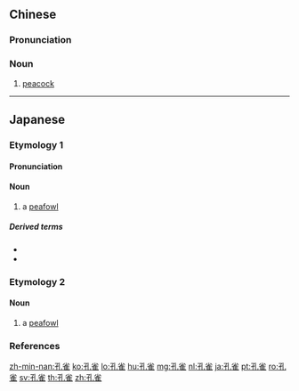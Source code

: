 ==Chinese==
{{zh-forms}}

===Pronunciation===
{{zh-pron
|m=kǒngquè
|c=hung2 zoek3
|mn=qz,tw,xm:khóng-chhiok/zz:khóng-chhiak
|cat=n
}}

===Noun===
{{zh-noun}}

# [[peacock]] {{zh-mw|m:隻}}

{{zh-cat|Fowls|Advanced}}

----

==Japanese==

===Etymology 1===
{{wikipedia|lang=ja|クジャク}}
{{ja-kanjitab|く|じゃく|yomi=o}}
{{rfe|lang=ja}}

====Pronunciation====
{{ja-pron|くじゃく|acc=h|acc_ref=NHK,DJR|y=o}}

====Noun====
{{ja-noun|くじゃく|クジャク|hhira=くじやく}}

# a [[peafowl]]

=====Derived terms=====
* {{ja-r|孔%雀%石|く%じゃく%せき|[[malachite]]}}
* {{ja-r|くじゃく座|^くじゃくざ|[[Pavo]]}}

{{C|ja|Fowls|sort=くじゃく}}

===Etymology 2===
{{ja-kanjitab|く|さく|k2=ざく|r=y|yomi=o}}
{{rfe|lang=ja}}

====Noun====
{{ja-noun|くざく}}

# a [[peafowl]]

===References===
<references/>

[[zh-min-nan:孔雀]]
[[ko:孔雀]]
[[lo:孔雀]]
[[hu:孔雀]]
[[mg:孔雀]]
[[nl:孔雀]]
[[ja:孔雀]]
[[pt:孔雀]]
[[ro:孔雀]]
[[sv:孔雀]]
[[th:孔雀]]
[[zh:孔雀]]